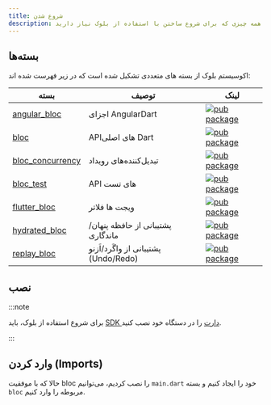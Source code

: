 ```yaml
---
title: شروع شدن
description: همه چیزی که برای شروع ساختن با استفاده از بلوک نیاز دارید.
---
```



## بسته‌ها

اکوسیستم بلوک از بسته های متعددی تشکیل شده است که در زیر فهرست شده اند:

| بسته                                                                                       | توصیف                                | لینک                                                                                                           |
| ------------------------------------------------------------------------------------------ | ------------------------------------ | -------------------------------------------------------------------------------------------------------------- |
| [angular_bloc](https://github.com/felangel/bloc/tree/master/packages/angular_bloc)         | اجزای AngularDart                    | [![pub package](https://img.shields.io/pub/v/angular_bloc.svg)](https://pub.dev/packages/angular_bloc)         |
| [bloc](https://github.com/felangel/bloc/tree/master/packages/bloc)                         | API‌های اصلی Dart                    | [![pub package](https://img.shields.io/pub/v/bloc.svg)](https://pub.dev/packages/bloc)                         |
| [bloc_concurrency](https://github.com/felangel/bloc/tree/master/packages/bloc_concurrency) | تبدیل‌کننده‌های رویداد               | [![pub package](https://img.shields.io/pub/v/bloc_concurrency.svg)](https://pub.dev/packages/bloc_concurrency) |
| [bloc_test](https://github.com/felangel/bloc/tree/master/packages/bloc_test)               | API های تست                          | [![pub package](https://img.shields.io/pub/v/bloc_test.svg)](https://pub.dev/packages/bloc_test)               |
| [flutter_bloc](https://github.com/felangel/bloc/tree/master/packages/flutter_bloc)         | ویجت ها فلاتر                        | [![pub package](https://img.shields.io/pub/v/flutter_bloc.svg)](https://pub.dev/packages/flutter_bloc)         |
| [hydrated_bloc](https://github.com/felangel/bloc/tree/master/packages/hydrated_bloc)       | پشتیبانی از حافظه پنهان/ماندگاری     | [![pub package](https://img.shields.io/pub/v/hydrated_bloc.svg)](https://pub.dev/packages/hydrated_bloc)       |
| [replay_bloc](https://github.com/felangel/bloc/tree/master/packages/replay_bloc)           | پشتیبانی از واگَرد/اَزنو (Undo/Redo) | [![pub package](https://img.shields.io/pub/v/replay_bloc.svg)](https://pub.dev/packages/replay_bloc)           |

## نصب

<InstallationTabs />

:::note

برای شروع استفاده از بلوک، باید [SDK دارت](https://dart.dev/get-dart) را در
دستگاه خود نصب کنید.

:::

## وارد کردن (Imports)

حالا که با موفقیت bloc را نصب کردیم، می‌توانیم `main.dart` خود را ایجاد کنیم و
بسته `bloc` مربوطه را وارد کنیم.

<ImportTabs />
